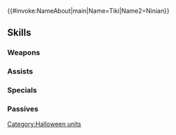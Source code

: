 {{#invoke:NameAbout|main|Name=Tiki|Name2=Ninian}}{{HeroPage Tabs}}
{{Hero Infobox
|Name=Tiki
|Title=Harmonic Hope
|WeaponType=Blue Breath
|MoveType=Flying
|Gender=FF
|Origin=Fire Emblem: Mystery of the Emblem,Fire Emblem: The Blazing Blade
|harmonized=Grants【Resonance: Blades】to unit and allies from the same titles as unit.<br><br>Grants another action to ally with the highest HP that is within 2 spaces, has already acted, and is from the same titles as unit (excluding unit). (Allies with Sing or Dance can be granted this effect as well. If multiple units meet the conditions, effect will not trigger.)<br><br>【Resonance: Blades】<br>Grants Atk/Spd+4 during combat for 1 turn.
|secondPerson=Ninian
|actorEN=Mela Lee,Brianna Knickerbocker
|actorJP=諸星すみれ,洲崎綾
|artist=アマガイタロー
|additionDate=October 7, 2020
|releaseDate=October 8, 2020
|entry=1;6
|cv1=1
|cv2=1000100
|TagID=双界チキ
|InternalID=571
|Properties=special,harmonized,hat,tiara,specRate_202402
|description=A Divine Dragon and Ice Dragon, Tiki and Ninian have come to make memories at the harvest festival. They appear in Fire Emblem: Mystery of the Emblem / The Blazing Blade.
}}
{{Stats Page
|Lv1HP=15|Lv1ATK=9|Lv1SPD=9|Lv1DEF=4|Lv1RES=6
|GRHP=55|GRATK=70|GRSPD=75|GRDEF=65|GRRES=45
}}
==Skills==
===Weapons===
{{Weapons Table
|weapon1=Fire Breath
|weapon1Default=1
|weapon1Unlock=1
|weapon2=Fire Breath+
|weapon2Default=2
|weapon2Unlock=2
|weapon3=Flametongue
|weapon3Default=4
|weapon3Unlock=3
|weapon4=Frostfire Breath
|weapon4Default=5
|weapon4Unlock=5
}}
===Assists===
{{Assists Table
|assist1=Rally Speed
|assist1Default=4
|assist1Unlock=3
|assist2=Rally Up Spd
|assist2Unlock=4
|assist3=Rally Up Spd+
|assist3Unlock=5
}}
===Specials===
{{Specials Table}}
===Passives===
{{Passives Table
|passiveA1=Atk/Spd Push 1
|passiveA2=Atk/Spd Push 2
|passiveA3=Atk/Spd Push 3
|passiveA4=Atk/Spd Push 4
|passiveA1Unlock=2
|passiveA2Unlock=3
|passiveA3Unlock=4
|passiveA4Unlock=5
|passiveB1=Aerobatics 1
|passiveB2=Aerobatics 2
|passiveB3=Aerobatics 3
|passiveB1Unlock=1
|passiveB2Unlock=2
|passiveB3Unlock=4
|passiveC1=With Everyone!
|passiveC1Unlock=5
}}
{{Heroes Navbox}}
[[Category:Halloween units]]